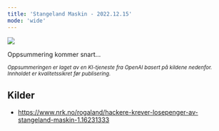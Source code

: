 ```yaml
---
title: 'Stangeland Maskin - 2022.12.15'
mode: 'wide'
---
```


<Frame>
<img src="/images/stangeland.png" noZoom/>
</Frame>

Oppsummering kommer snart...

<sup><i>Oppsummeringen er laget av en KI-tjeneste fra OpenAI basert på kildene nedenfor. Innholdet er kvalitetssikret før publisering.</i></sup>

## Kilder
- https://www.nrk.no/rogaland/hackere-krever-losepenger-av-stangeland-maskin-1.16231333
